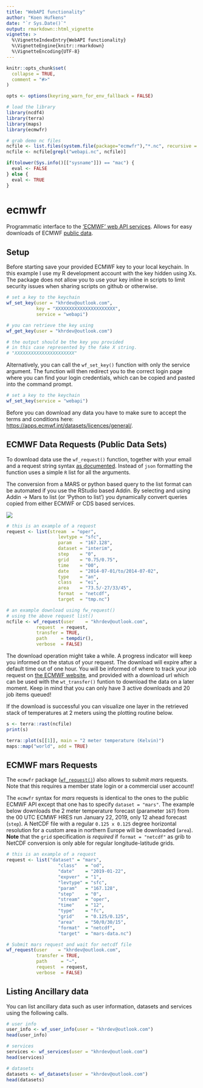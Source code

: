 ```yaml
---
title: "WebAPI functionality"
author: "Koen Hufkens"
date: "`r Sys.Date()`"
output: rmarkdown::html_vignette
vignette: >
  %\VignetteIndexEntry{WebAPI functionality}
  %\VignetteEngine{knitr::rmarkdown}
  %\VignetteEncoding{UTF-8}
---
```


```r
knitr::opts_chunk$set(
  collapse = TRUE,
  comment = "#>"
)

opts <- options(keyring_warn_for_env_fallback = FALSE)

# load the library
library(ncdf4)
library(terra)
library(maps)
library(ecmwfr)

# grab demo nc files
ncfile <- list.files(system.file(package="ecmwfr"),"*.nc", recursive = TRUE, full.names = TRUE)
ncfile <- ncfile[grepl("webapi.nc", ncfile)]

if(tolower(Sys.info()[["sysname"]]) == "mac") {
  eval <- FALSE
} else {
  eval <- TRUE
}
```

# ecmwfr

Programmatic interface to the ['ECMWF' web API services](https://confluence.ecmwf.int/display/WEBAPI/ECMWF+Web+API+Home). Allows for easy downloads of ECMWF [public data](https://confluence.ecmwf.int/display/WEBAPI/Access+ECMWF+Public+Datasets).

## Setup

Before starting save your provided ECMWF key to your local keychain. In this example I use my R development account with the key hidden using Xs. The package does not allow you to use your key inline in scripts to limit security issues when sharing scripts on github or otherwise.

```r
# set a key to the keychain
wf_set_key(user = "khrdev@outlook.com",
           key = "XXXXXXXXXXXXXXXXXXXXXX",
           service = "webapi")

# you can retrieve the key using
wf_get_key(user = "khrdev@outlook.com")

# the output should be the key you provided
# in this case represented by the fake X string.
# "XXXXXXXXXXXXXXXXXXXXXX"
```

Alternatively, you can call the `wf_set_key()` function with only the service argument. The function will then redirect you to the correct login page where you can find your login credentials, which can be copied and pasted into the command prompt.

```r
# set a key to the keychain
wf_set_key(service = "webapi")
```

Before you can download any data you have to make sure to accept the terms and conditions here:
[https://apps.ecmwf.int/datasets/licences/general/](https://apps.ecmwf.int/datasets/licences/general/).

## ECMWF Data Requests (Public Data Sets)

To download data use the `wf_request()` function, together with your email and a request string syntax [as documented](https://confluence.ecmwf.int/display/WEBAPI/Brief+request+syntax#Briefrequestsyntax-Syntax). Instead of `json` formatting the function uses a simple `R` list for all the arguments.

The conversion from a MARS or python based query to the list format can be automated if you use the RStudio based Addin. By selecting and using Addin -> Mars to list (or 'Python to list') you dynamically convert queries copied from either ECMWF or CDS based services.

![](https://user-images.githubusercontent.com/1354258/56429601-ced94100-62c3-11e9-82f3-ae2cd03d06f5.gif)

```r
# this is an example of a request
request <- list(stream  = "oper",
                   levtype = "sfc",
                   param   = "167.128",
                   dataset = "interim",
                   step    = "0",
                   grid    = "0.75/0.75",
                   time    = "00",
                   date    = "2014-07-01/to/2014-07-02",
                   type    = "an",
                   class   = "ei",
                   area    = "73.5/-27/33/45",
                   format  = "netcdf",
                   target  = "tmp.nc")

# an example download using fw_request()
# using the above request list()
ncfile <- wf_request(user    = "khrdev@outlook.com",
           request  = request,
           transfer = TRUE,
           path     = tempdir(),
           verbose  = FALSE)
```

The download operation might take a while. A progress indicator will keep you informed on the status of your request. The download will expire after a default time out of one hour. You will be informed of where to track your job request on [the ECMWF website](https://apps.ecmwf.int/webmars/joblist/), and provided with a download url which can be used with the `wt_transfer()` funtion to download the data on a later moment. Keep in mind that you can only have 3 active downloads and 20 job items queued! 

If the download is successful you can visualize one layer in the retrieved stack of temperatures at 2 meters using the plotting routine below.

```r
s <- terra::rast(ncfile)
print(s)

terra::plot(s[[1]], main = "2 meter temperature (Kelvin)")
maps::map("world", add = TRUE)
```

## ECMWF mars Requests

The `ecmwfr` package ([`wf_request()`](../references/wf_request.html)) also allows to submit _mars_ requests. Note that this requires a member state login or a commercial user account!

The `ecmwfr` syntax for _mars_ requests is identical to the ones to the public ECMWF API except that one has to specify `dataset = "mars"`. The example below downloads the 2 meter temperature forecast (parameter `167`) from the 00 UTC ECMWF HRES run January 22, 2019, only 12 ahead forecast (`step`). A NetCDF file with a regular `0.125 x 0.125` degree horizontal resolution for a custom area in northern Europe will be downloaded (`area`). **Note** that the `grid` specification _is required_ if `format = "netcdf"` as grib to NetCDF conversion is only able for regular longitude-latitude grids.

```r
# this is an example of a request
request <- list("dataset" = "mars",
                   "class"   = "od",
                   "date"    = "2019-01-22",
                   "expver"  = "1",
                   "levtype" = "sfc",
                   "param"   = "167.128",
                   "step"    = "0",
                   "stream"  = "oper",
                   "time"    = "12",
                   "type"    = "fc",
                   "grid"    = "0.125/0.125",
                   "area"    = "50/0/30/15",
                   "format"  = "netcdf",
                   "target"  = "mars-data.nc")

# Submit mars request and wait for netcdf file
wf_request(user    = "khrdev@outlook.com",
           transfer = TRUE,
           path     = "~",
           request  = request,
           verbose  = FALSE)
```

## Listing Ancillary data

You can list ancillary data such as user information, datasets and services using the following calls.

```r
# user info
user_info <- wf_user_info(user = "khrdev@outlook.com")
head(user_info)

# services
services <- wf_services(user = "khrdev@outlook.com")
head(services)

# datasets
datasets <- wf_datasets(user = "khrdev@outlook.com")
head(datasets)
```

